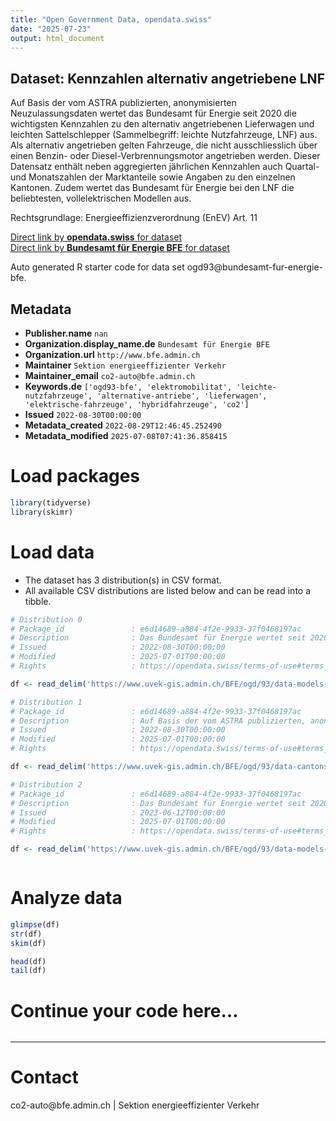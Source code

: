 ```yaml
---
title: "Open Government Data, opendata.swiss"
date: "2025-07-23"
output: html_document
---
```


## Dataset: Kennzahlen alternativ angetriebene LNF

Auf Basis der vom ASTRA publizierten, anonymisierten Neuzulassungsdaten wertet das Bundesamt für Energie seit 2020 die wichtigsten Kennzahlen zu den alternativ angetriebenen Lieferwagen und leichten Sattelschlepper (Sammelbegriff: leichte Nutzfahrzeuge, LNF) aus. Als alternativ angetrieben gelten Fahrzeuge, die nicht ausschliesslich über einen Benzin- oder Diesel-Verbrennungsmotor angetrieben werden. Dieser Datensatz enthält neben aggregierten jährlichen Kennzahlen auch Quartal- und Monatszahlen der Marktanteile sowie Angaben zu den einzelnen Kantonen. Zudem wertet das Bundesamt für Energie bei den LNF die beliebtesten, vollelektrischen Modellen aus.

Rechtsgrundlage: Energieeffizienzverordnung (EnEV) Art. 11


[Direct link by **opendata.swiss** for dataset](https://opendata.swiss/de/dataset/kennzahlen-alternativ-angetriebene-lieferwagen-und-leichte-sattelschlepper)<br>
[Direct link by **Bundesamt für Energie BFE** for dataset](https://www.bfe.admin.ch/bfe/de/home/versorgung/statistik-und-geodaten/kennzahlen-fahrzeuge.html)

Auto generated R starter code for data set ogd93@bundesamt-fur-energie-bfe.

## Metadata

- **Publisher.name** `nan`
- **Organization.display_name.de** `Bundesamt für Energie BFE`
- **Organization.url** `http://www.bfe.admin.ch`
- **Maintainer** `Sektion energieeffizienter Verkehr`
- **Maintainer_email** `co2-auto@bfe.admin.ch`
- **Keywords.de** `['ogd93-bfe', 'elektromobilitat', 'leichte-nutzfahrzeuge', 'alternative-antriebe', 'lieferwagen', 'elektrische-fahrzeuge', 'hybridfahrzeuge', 'co2']`
- **Issued** `2022-08-30T00:00:00`
- **Metadata_created** `2022-08-29T12:46:45.252490`
- **Metadata_modified** `2025-07-08T07:41:36.858415`


# Load packages

```r

library(tidyverse)
library(skimr)

```

# Load data

-   The dataset has 3 distribution(s) in CSV format.
-   All available CSV distributions are listed below and can be read into a tibble.

```r

# Distribution 0
# Package_id               : e6d14689-a884-4f2e-9933-37f0468197ac
# Description              : Das Bundesamt für Energie wertet seit 2020 bei den LNF die beliebtesten, vollelektrischen Modellen (BEV) aus. Für das Jahr 2020 sind Quartalszahlen bereitgestellt, ab 2021 sind die Werte in monatlicher Auflösung verfügbar. Nummerierung der Kantone gemäss BFS 
# Issued                   : 2022-08-30T00:00:00
# Modified                 : 2025-07-01T00:00:00
# Rights                   : https://opendata.swiss/terms-of-use#terms_by

df <- read_delim('https://www.uvek-gis.admin.ch/BFE/ogd/93/data-models-bev_lnf.csv')

# Distribution 1
# Package_id               : e6d14689-a884-4f2e-9933-37f0468197ac
# Description              : Auf Basis der vom ASTRA publizierten, anonymisierten Neuzulassungsdaten wertet das Bundesamt für Energie ab 2020 wichtige Kennzahlen zu den alternativ angetriebenen Lieferwagen und leichten Sattelschlepper (Sammelbegriff: leichte Nutzfahrzeuge, LNF) aus. Als alternativ angetrieben gelten Fahrzeuge, bei denen nicht ausschliesslich ein Benzin- oder Diesel-Verbrennungsmotor eingebaut ist. Dieser Datensatz enthält neben aggregierten jährlichen Kennzahlen auch Quartals- und Monatszahlen der Marktanteile sowie Angaben zu den einzelnen Kantonen. Legende: t1 = CO2 Durchschnitt, t2 = Anteil BEV, t3 = Anteil Benzin PHEV, t4 = Anteil Diesel PHEV, t5 = Anteil Hybrid Benzin, t6 = Anteil Hybrid Diesel, t7 = Anteil Erdgas, t8 = Anzahl Neuzulassungen, t10 = Anteil Wasserstoff Nummerierung der Kantone gemäss BFS 
# Issued                   : 2022-08-30T00:00:00
# Modified                 : 2025-07-01T00:00:00
# Rights                   : https://opendata.swiss/terms-of-use#terms_by

df <- read_delim('https://www.uvek-gis.admin.ch/BFE/ogd/93/data-cantons_lnf.csv')

# Distribution 2
# Package_id               : e6d14689-a884-4f2e-9933-37f0468197ac
# Description              : Das Bundesamt für Energie wertet seit 2020 bei den LNF die beliebtesten Plug-In LNF-Modelle (PHEV) aus. Für das Jahr 2020 sind Quartalszahlen bereitgestellt, ab 2021 sind die Werte in monatlicher Auflösung verfügbar. Nummerierung der Kantone gemäss BFS
# Issued                   : 2023-06-12T00:00:00
# Modified                 : 2025-07-01T00:00:00
# Rights                   : https://opendata.swiss/terms-of-use#terms_by

df <- read_delim('https://www.uvek-gis.admin.ch/BFE/ogd/93/data-models-phev_lnf.csv')



```

# Analyze data

```r

glimpse(df)
str(df)
skim(df)

head(df)
tail(df)

```

# Continue your code here...

```r

```

------------------------------------------------------------------------

# Contact

co2-auto@bfe.admin.ch | Sektion energieeffizienter Verkehr
